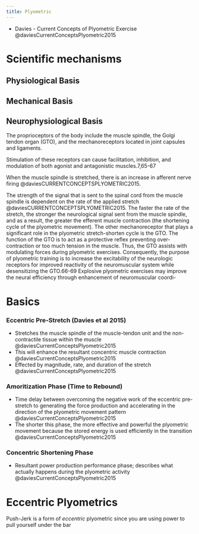 ```yaml
---
title: Plyometric
---
```


:::{.callout title="Resources"}

- Davies - Current Concepts of Plyometric Exercise @daviesCurrentConceptsPlyometric2015
:::


# Scientific mechanisms

## Physiological Basis

## Mechanical Basis


## Neurophysiological Basis

The proprioceptors of the body include the muscle spindle, the Golgi tendon organ (GTO), and the mechanoreceptors located in joint capsules and ligaments. 

Stimulation of these receptors can cause facilitation, inhibition, and modulation of both agonist and antagonistic muscles.7,65-67

When the muscle spindle is stretched, there is an increase in afferent nerve firing @daviesCURRENTCONCEPTSPLYOMETRIC2015.

The strength of the signal that is sent to the spinal cord from the muscle spindle is dependent on the rate of the applied stretch @daviesCURRENTCONCEPTSPLYOMETRIC2015.
The faster the rate of the stretch, the stronger the neurological signal sent from the muscle spindle, and as a result, the greater the efferent muscle contraction (the shortening cycle of the plyometric movement). 
The other mechanoreceptor that plays a significant role in the plyometric stretch-shorten cycle is the GTO. The function of the GTO is to act as a protective reflex preventing over-contraction or too much tension in the muscle. Thus, the GTO assists with modulating forces during plyometric exercises. Consequently, the purpose of plyometric training is to increase the excitability of the neurologic receptors for improved reactivity of the neuromuscular system while desensitizing the GTO.66-69 Explosive plyometric exercises may improve the neural efficiency through enhancement of neuromuscular coordi-



# Basics

:::{layout-ncol="3"}

### Eccentric Pre-Stretch (Davies et al 2015)

- Stretches the muscle spindle of the muscle-tendon unit and the non-contractile tissue within the muscle @daviesCurrentConceptsPlyometric2015
- This will enhance the resultant concentric muscle contraction @daviesCurrentConceptsPlyometric2015
- Effected by magnitude, rate, and duration of the stretch @daviesCurrentConceptsPlyometric2015 

### Amoritization Phase (Time to Rebound)

- Time delay between overcoming the negative work of the eccentric pre-stretch to generating the force production and accelerating in the direction of the plyometric movement pattern @daviesCurrentConceptsPlyometric2015 
- The shorter this phase, the more effective and powerful the plyometric movement because the stored energy is used efficiently in the transition @daviesCurrentConceptsPlyometric2015 

### Concentric Shortening Phase 

- Resultant power production performance phase; describes what actually happens during the plyometric activity @daviesCurrentConceptsPlyometric2015 

::: 





# Eccentric Plyometrics

Push-Jerk is a form of *eccentric* plyometric since you are using power to pull yourself under the bar